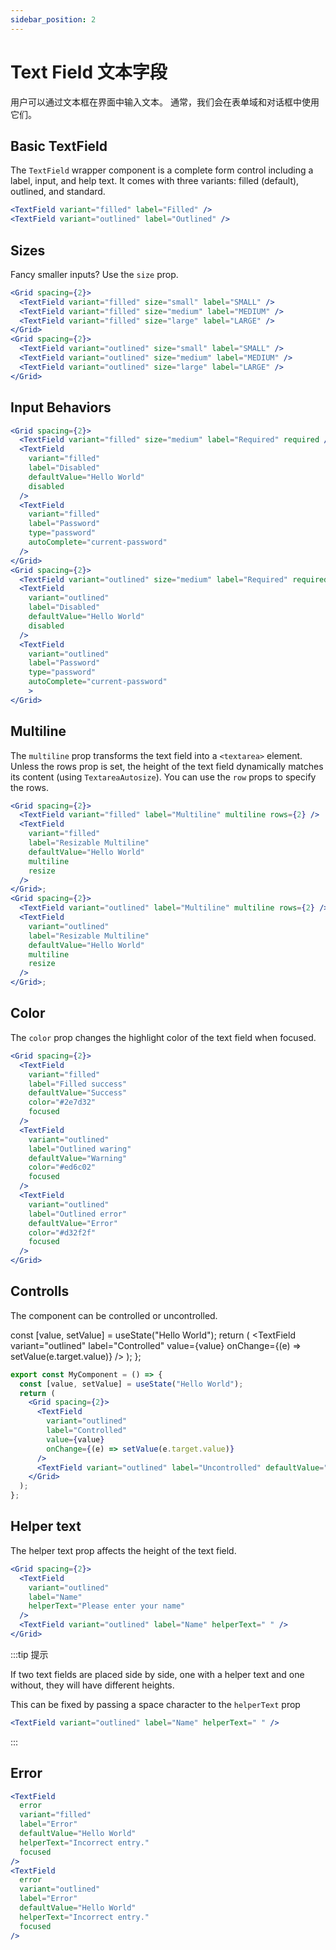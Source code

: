 ```yaml
---
sidebar_position: 2
---
```



# Text Field 文本字段

用户可以通过文本框在界面中输入文本。 通常，我们会在表单域和对话框中使用它们。

## Basic TextField

The `TextField` wrapper component is a complete form control including a label, input, and help text. It comes with three variants: filled (default), outlined, and standard.

<Wrapper>
  <Grid spacing={2} justifyContent="center">
    <TextField variant="filled" label="Filled" />
    <TextField variant="outlined" label="Outlined" />
  </Grid>
</Wrapper>

```jsx
<TextField variant="filled" label="Filled" />
<TextField variant="outlined" label="Outlined" />
```

## Sizes

Fancy smaller inputs? Use the `size` prop.

<Wrapper>
  <Grid spacing={2} justifyContent="center">
    <Grid spacing={2}>
      <TextField variant="filled" size="small" label="SMALL" />
      <TextField variant="filled" size="medium" label="MEDIUM" />
      <TextField variant="filled" size="large" label="LARGE" />
    </Grid>
    <Grid spacing={2}>
      <TextField variant="outlined" size="small" label="SMALL" />
      <TextField variant="outlined" size="medium" label="MEDIUM" />
      <TextField variant="outlined" size="large" label="LARGE" />
    </Grid>
  </Grid>
</Wrapper>

```jsx
<Grid spacing={2}>
  <TextField variant="filled" size="small" label="SMALL" />
  <TextField variant="filled" size="medium" label="MEDIUM" />
  <TextField variant="filled" size="large" label="LARGE" />
</Grid>
<Grid spacing={2}>
  <TextField variant="outlined" size="small" label="SMALL" />
  <TextField variant="outlined" size="medium" label="MEDIUM" />
  <TextField variant="outlined" size="large" label="LARGE" />
</Grid>
```

## Input Behaviors

<Wrapper>
  <Grid spacing={2} justifyContent="center">
    <Grid spacing={2}>
      <TextField variant="filled" size="medium" label="Required" required />
      <TextField
        variant="filled"
        label="Disabled"
        defaultValue="Hello World"
        disabled
      />
      <TextField
        variant="filled"
        label="Password"
        type="password"
        autoComplete="current-password"
      />
    </Grid>
    <Grid spacing={2}>
      <TextField variant="outlined" size="medium" label="Required" required />
      <TextField
        variant="outlined"
        label="Disabled"
        defaultValue="Hello World"
        disabled
      />
      <TextField
        variant="outlined"
        label="Password"
        type="password"
        autoComplete="current-password"
      />
    </Grid>
  </Grid>
</Wrapper>

```jsx
<Grid spacing={2}>
  <TextField variant="filled" size="medium" label="Required" required />
  <TextField
    variant="filled"
    label="Disabled"
    defaultValue="Hello World"
    disabled
  />
  <TextField
    variant="filled"
    label="Password"
    type="password"
    autoComplete="current-password"
  />
</Grid>
<Grid spacing={2}>
  <TextField variant="outlined" size="medium" label="Required" required />
  <TextField
    variant="outlined"
    label="Disabled"
    defaultValue="Hello World"
    disabled
  />
  <TextField
    variant="outlined"
    label="Password"
    type="password"
    autoComplete="current-password"
    >
</Grid>
```

## Multiline

The `multiline` prop transforms the text field into a `<textarea>` element. Unless the rows prop is set, the height of the text field dynamically matches its content (using `TextareaAutosize`). You can use the `row` props to specify the rows.

<Wrapper>
  <Grid spacing={2} justifyContent="center">
    <Grid spacing={2}>
      <TextField variant="filled" label="Multiline" multiline rows={2} />
      <TextField
        variant="filled"
        label="Resizable Multiline"
        defaultValue="Hello World"
        multiline
        resize
      />
    </Grid>
    <Grid spacing={2}>
      <TextField variant="outlined" label="Multiline" multiline rows={2} />
      <TextField
        variant="outlined"
        label="Resizable Multiline"
        defaultValue="Hello World"
        multiline
        resize
      />
    </Grid>
  </Grid>
</Wrapper>

```jsx
<Grid spacing={2}>
  <TextField variant="filled" label="Multiline" multiline rows={2} />
  <TextField
    variant="filled"
    label="Resizable Multiline"
    defaultValue="Hello World"
    multiline
    resize
  />
</Grid>;
<Grid spacing={2}>
  <TextField variant="outlined" label="Multiline" multiline rows={2} />
  <TextField
    variant="outlined"
    label="Resizable Multiline"
    defaultValue="Hello World"
    multiline
    resize
  />
</Grid>;
```

## Color

The `color` prop changes the highlight color of the text field when focused.

<Wrapper>
  <Grid spacing={2} justifyContent="center">
    <TextField
      variant="filled"
      label="Filled success"
      defaultValue="Success"
      color="#2e7d32"
      focused
    />
    <TextField
      variant="outlined"
      label="Outlined waring"
      defaultValue="Warning"
      color="#ed6c02"
      focused
    />
    <TextField
      variant="outlined"
      label="Outlined error"
      defaultValue="Error"
      color="#d32f2f"
      focused
    />
  </Grid>
</Wrapper>

```jsx
<Grid spacing={2}>
  <TextField
    variant="filled"
    label="Filled success"
    defaultValue="Success"
    color="#2e7d32"
    focused
  />
  <TextField
    variant="outlined"
    label="Outlined waring"
    defaultValue="Warning"
    color="#ed6c02"
    focused
  />
  <TextField
    variant="outlined"
    label="Outlined error"
    defaultValue="Error"
    color="#d32f2f"
    focused
  />
</Grid>
```

## Controlls

The component can be controlled or uncontrolled.

  const [value, setValue] = useState("Hello World");
  return (
    <Wrapper>
      <Grid spacing={2} justifyContent="center">
        <TextField
          variant="outlined"
          label="Controlled"
          value={value}
          onChange={(e) => setValue(e.target.value)}
        />
        <TextField variant="outlined" label="Uncontrolled" defaultValue="foo" />
      </Grid>
    </Wrapper>
  );
};

<Controlls />

```jsx
export const MyComponent = () => {
  const [value, setValue] = useState("Hello World");
  return (
    <Grid spacing={2}>
      <TextField
        variant="outlined"
        label="Controlled"
        value={value}
        onChange={(e) => setValue(e.target.value)}
      />
      <TextField variant="outlined" label="Uncontrolled" defaultValue="foo" />
    </Grid>
  );
};
```

## Helper text

The helper text prop affects the height of the text field.

<Wrapper>
  <Grid spacing={2} justifyContent="center">
    <TextField
      variant="outlined"
      label="Name"
      helperText="Please enter your name"
    />
    <TextField variant="outlined" label="Name" helperText=" " />
  </Grid>
</Wrapper>

```jsx
<Grid spacing={2}>
  <TextField
    variant="outlined"
    label="Name"
    helperText="Please enter your name"
  />
  <TextField variant="outlined" label="Name" helperText=" " />
</Grid>
```

:::tip 提示

If two text fields are placed side by side, one with a helper text and one without, they will have different heights.

This can be fixed by passing a space character to the `helperText` prop

```jsx
<TextField variant="outlined" label="Name" helperText=" " />
```

:::

## Error

<Wrapper>
  <Grid spacing={2} justifyContent="center">
    <TextField
      error
      variant="filled"
      label="Error"
      defaultValue="Hello World"
      helperText="Incorrect entry."
      focused
    />
    <TextField
      error
      variant="outlined"
      label="Error"
      defaultValue="Hello World"
      helperText="Incorrect entry."
      focused
    />
  </Grid>
</Wrapper>

```jsx
<TextField
  error
  variant="filled"
  label="Error"
  defaultValue="Hello World"
  helperText="Incorrect entry."
  focused
/>
<TextField
  error
  variant="outlined"
  label="Error"
  defaultValue="Hello World"
  helperText="Incorrect entry."
  focused
/>
```
